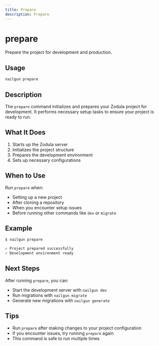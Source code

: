 ```yaml
---
title: Prepare
description: Prepare
---
```

# prepare

Prepare the project for development and production.

## Usage

```bash
nailgun prepare
```

## Description

The `prepare` command initializes and prepares your Zodula project for development. It performs necessary setup tasks to ensure your project is ready to run.

## What It Does

1. Starts up the Zodula server
2. Initializes the project structure
3. Prepares the development environment
4. Sets up necessary configurations

## When to Use

Run `prepare` when:

- Setting up a new project
- After cloning a repository
- When you encounter setup issues
- Before running other commands like `dev` or `migrate`

## Example

```bash
$ nailgun prepare

✓ Project prepared successfully
✓ Development environment ready
```

## Next Steps

After running `prepare`, you can:

- Start the development server with `nailgun dev`
- Run migrations with `nailgun migrate`
- Generate new migrations with `nailgun generate`

## Tips

- Run `prepare` after making changes to your project configuration
- If you encounter issues, try running `prepare` again
- This command is safe to run multiple times
